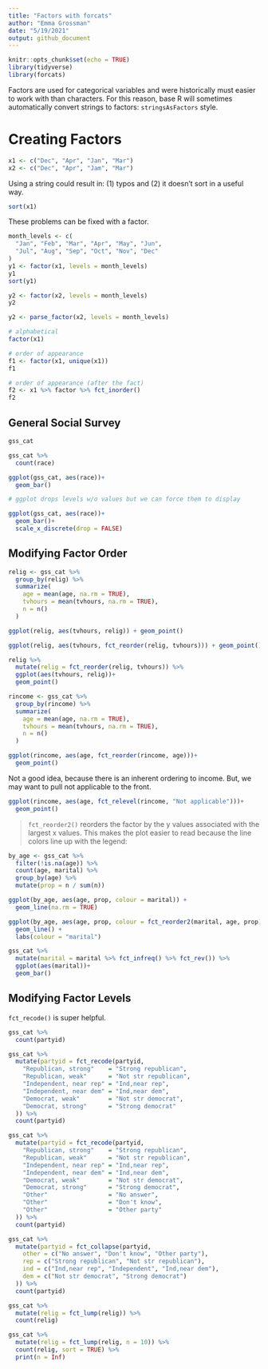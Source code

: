 ```yaml
---
title: "Factors with forcats"
author: "Emma Grossman"
date: "5/19/2021"
output: github_document
---
```


```r
knitr::opts_chunk$set(echo = TRUE)
library(tidyverse)
library(forcats)
```

Factors are used for categorical variables and were historically must easier to work with than characters. For this reason, base R will sometimes automatically convert strings to factors: `stringsAsFactors` style.

# Creating Factors

```r
x1 <- c("Dec", "Apr", "Jan", "Mar")
x2 <- c("Dec", "Apr", "Jam", "Mar")
```

Using a string could result in: (1) typos and (2) it doesn't sort in a useful way.

```r
sort(x1)
```

These problems can be fixed with a factor.
```r
month_levels <- c(
  "Jan", "Feb", "Mar", "Apr", "May", "Jun",
  "Jul", "Aug", "Sep", "Oct", "Nov", "Dec"
)
y1 <- factor(x1, levels = month_levels)
y1
sort(y1)
```


```r
y2 <- factor(x2, levels = month_levels)
y2

y2 <- parse_factor(x2, levels = month_levels)
```


```r
# alphabetical
factor(x1)
```

```r
# order of appearance
f1 <- factor(x1, unique(x1))
f1

# order of appearance (after the fact)
f2 <- x1 %>% factor %>% fct_inorder()
f2
```


## General Social Survey

```r
gss_cat
```


```r
gss_cat %>%
  count(race)

ggplot(gss_cat, aes(race))+
  geom_bar()
```

```r
# ggplot drops levels w/o values but we can force them to display

ggplot(gss_cat, aes(race))+
  geom_bar()+
  scale_x_discrete(drop = FALSE)
```


## Modifying Factor Order

```r
relig <- gss_cat %>%
  group_by(relig) %>%
  summarize(
    age = mean(age, na.rm = TRUE),
    tvhours = mean(tvhours, na.rm = TRUE),
    n = n()
  )

ggplot(relig, aes(tvhours, relig)) + geom_point()
```

```r
ggplot(relig, aes(tvhours, fct_reorder(relig, tvhours))) + geom_point()
```


```r
relig %>%
  mutate(relig = fct_reorder(relig, tvhours)) %>%
  ggplot(aes(tvhours, relig))+
  geom_point()
```

```r
rincome <- gss_cat %>%
  group_by(rincome) %>%
  summarize(
    age = mean(age, na.rm = TRUE),
    tvhours = mean(tvhours, na.rm = TRUE),
    n = n()
  )

ggplot(rincome, aes(age, fct_reorder(rincome, age)))+
  geom_point()
```

Not a good idea, because there is an inherent ordering to income. But, we may want to pull not applicable to the front.

```r
ggplot(rincome, aes(age, fct_relevel(rincome, "Not applicable")))+
  geom_point()
```

> `fct_reorder2()` reorders the factor by the y values associated with the largest x values. This makes the plot easier to read because the line colors line up with the legend:

```r
by_age <- gss_cat %>%
  filter(!is.na(age)) %>%
  count(age, marital) %>%
  group_by(age) %>%
  mutate(prop = n / sum(n))

ggplot(by_age, aes(age, prop, colour = marital)) +
  geom_line(na.rm = TRUE)

ggplot(by_age, aes(age, prop, colour = fct_reorder2(marital, age, prop))) +
  geom_line() +
  labs(colour = "marital")
```


```r
gss_cat %>%
  mutate(marital = marital %>% fct_infreq() %>% fct_rev()) %>%
  ggplot(aes(marital))+
  geom_bar()
```


## Modifying Factor Levels

`fct_recode()` is super helpful.

```r
gss_cat %>%
  count(partyid)
```


```r
gss_cat %>%
  mutate(partyid = fct_recode(partyid,
    "Republican, strong"    = "Strong republican",
    "Republican, weak"      = "Not str republican",
    "Independent, near rep" = "Ind,near rep",
    "Independent, near dem" = "Ind,near dem",
    "Democrat, weak"        = "Not str democrat",
    "Democrat, strong"      = "Strong democrat"
  )) %>%
  count(partyid)
```

```r
gss_cat %>%
  mutate(partyid = fct_recode(partyid,
    "Republican, strong"    = "Strong republican",
    "Republican, weak"      = "Not str republican",
    "Independent, near rep" = "Ind,near rep",
    "Independent, near dem" = "Ind,near dem",
    "Democrat, weak"        = "Not str democrat",
    "Democrat, strong"      = "Strong democrat",
    "Other"                 = "No answer",
    "Other"                 = "Don't know",
    "Other"                 = "Other party"
  )) %>%
  count(partyid)
```


```r
gss_cat %>%
  mutate(partyid = fct_collapse(partyid,
    other = c("No answer", "Don't know", "Other party"),
    rep = c("Strong republican", "Not str republican"),
    ind = c("Ind,near rep", "Independent", "Ind,near dem"),
    dem = c("Not str democrat", "Strong democrat")
  )) %>%
  count(partyid)
```


```r
gss_cat %>%
  mutate(relig = fct_lump(relig)) %>%
  count(relig)
```


```r
gss_cat %>%
  mutate(relig = fct_lump(relig, n = 10)) %>%
  count(relig, sort = TRUE) %>%
  print(n = Inf)
```

















